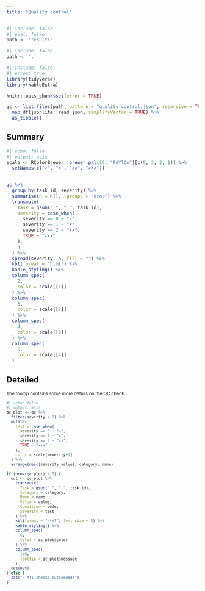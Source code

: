 ```yaml
---
title: "Quality control"
---
```


```r
#| include: false
#| eval: false
path <- 'results'
```

```r
#| include: false
path <- '.'
```

```r
#| include: false
#| error: true
library(tidyverse)
library(kableExtra)

knitr::opts_chunk$set(error = TRUE)

qc <- list.files(path, pattern = "quality_control.json", recursive = TRUE, full.names = TRUE) %>%
  map_df(jsonlite::read_json, simplifyVector = TRUE) %>%
  as_tibble()
```

## Summary
```r
#| echo: false
#| output: asis
scale <- RColorBrewer::brewer.pal(10, "RdYlGn")[c(9, 3, 2, 1)] %>%
  setNames(c("✓", "✗", "✗✗", "✗✗✗"))
 

qc %>%
  group_by(task_id, severity) %>%
  summarise(n = n(), .groups = "drop") %>%
  transmute(
    Task = gsub("_", " ", task_id),
    severity = case_when(
      severity == 0 ~ "✓",
      severity == 1 ~ "✗",
      severity == 2 ~ "✗✗",
      TRUE ~ "✗✗✗"
    ),
    n
  ) %>%
  spread(severity, n, fill = "") %>%
  kbl(format = "html") %>%
  kable_styling() %>%
  column_spec(
    2,
    color = scale[[1]]
  ) %>%
  column_spec(
    3,
    color = scale[[2]]
  ) %>%
  column_spec(
    4,
    color = scale[[3]]
  ) %>%
  column_spec(
    5,
    color = scale[[4]]
  )
```

## Detailed


<small>

:::{.callout-tip}
The tooltip contains some more details on the QC check.
:::


```r
#| echo: false
#| output: asis
qc_plot <- qc %>% 
  filter(severity > 0) %>%
  mutate(
    test = case_when(
      severity == 0 ~ "✓",
      severity == 1 ~ "✗",
      severity == 2 ~ "✗✗",
      TRUE ~ "✗✗✗"
    ),
    color = scale[severity+1]
  ) %>%
  arrange(desc(severity_value), category, name)
 
if (nrow(qc_plot) > 0) {
  out <- qc_plot %>% 
    transmute(
      Task = gsub("_", " ", task_id),
      Category = category,
      Name = name,
      Value = value,
      Condition = code,
      Severity = test
    ) %>%
    kbl(format = "html", font_size = 5) %>%
    kable_styling() %>%
    column_spec(
      6, 
      color = qc_plot$color
    ) %>%
    column_spec(
      1:6,
      tooltip = qc_plot$message
    )
  cat(out)
} else {
  cat("✓ All checks succeeded!")
}
```

</small>